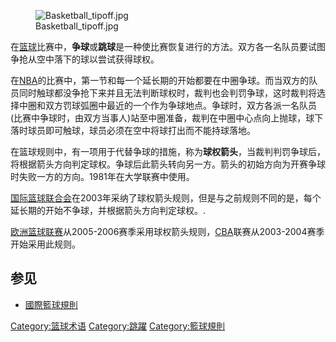 [[File:Basketball_tipoff.jpg|thumb]]

在[[篮球|篮球]]比赛中，'''争球'''或'''跳球'''是一种使比赛恢复进行的方法。双方各一名队员要试图争抢从空中落下的球以尝试获得球权。

在[[NBA|NBA]]的比赛中，第一节和每一个延长期的开始都要在中圈争球。而当双方的队员同时触球都没争抢下来并且无法判断球权时，裁判也会判罚争球，这时裁判将选择中圈和双方罚球弧圈中最近的一个作为争球地点。争球时，双方各派一名队员(比赛中争球时，由双方当事人)站至中圈准备，裁判在中圈中心点向上抛球，球下落时球员即可触球，球员必须在空中将球打出而不能持球落地。

在篮球规则中，有一项用于代替争球的措施，称为'''球权箭头'''，当裁判判罚争球后，将根据箭头方向判定球权。争球后此箭头转向另一方。箭头的初始方向为开赛争球时失败一方的方向。1981年在大学联赛中使用。

[[国际篮球联合会|国际篮球联合会]]在2003年采纳了球权箭头规则，但是与之前规则不同的是，每个延长期的开始不争球，并根据箭头方向判定球权。.

[[欧洲篮球联赛|欧洲篮球联赛]]从2005-2006赛季采用球权箭头规则，[[CBA|CBA]]联赛从2003-2004赛季开始采用此规则。

==参见==
*[[國際籃球規則|國際籃球規則]]



[[Category:篮球术语|Category:篮球术语]]

[[Category:跳躍|Category:跳躍]]
[[Category:籃球規則|Category:籃球規則]]
